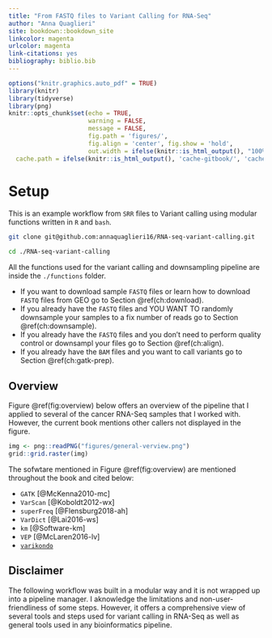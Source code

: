 ```yaml
---
title: "From FASTQ files to Variant Calling for RNA-Seq"
author: "Anna Quaglieri"
site: bookdown::bookdown_site
linkcolor: magenta
urlcolor: magenta
link-citations: yes
bibliography: biblio.bib
---
```


```r
options("knitr.graphics.auto_pdf" = TRUE)
library(knitr)
library(tidyverse)
library(png)
knitr::opts_chunk$set(echo = TRUE,
                      warning = FALSE,
                      message = FALSE,
                      fig.path = 'figures/', 
                      fig.align = 'center', fig.show = 'hold',
                      out.width = ifelse(knitr::is_html_output(), "100%", "\\textwidth"),
  cache.path = ifelse(knitr::is_html_output(), 'cache-gitbook/', 'cache-pdfbook/'))
```

# Setup {#ch:setup}

This is an example workflow from `SRR` files to Variant calling using modular functions written in `R` and `bash`.

```bash
git clone git@github.com:annaquaglieri16/RNA-seq-variant-calling.git

cd ./RNA-seq-variant-calling
```

All the functions used for the variant calling and downsampling pipeline are inside the `./functions` folder. 

* If you want to download sample `FASTQ` files or learn how to download `FASTQ` files from GEO go to Section \@ref(ch:download).
* If you already have the `FASTQ` files and YOU WANT TO randomly downsample your samples to a fix number of reads go to Section \@ref(ch:downsample).
* If you already have the `FASTQ` files and you don't need to perform quality control or downsampl your files go to Section \@ref(ch:align).
* If you already have the `BAM` files and you want to call variants go to Section \@ref(ch:gatk-prep).

## Overview

Figure \@ref(fig:overview) below offers an overview of the pipeline that I applied to several of the cancer RNA-Seq samples that I worked with. However, the current book mentions other callers not displayed in the figure. 

```r
img <- png::readPNG("figures/general-verview.png")
grid::grid.raster(img)
```

The sofwtare mentioned in Figure \@ref(fig:overview) are mentioned throughout the book and cited below:

* `GATK` [@McKenna2010-mc]
* `VarScan` [@Koboldt2012-wx]
* `superFreq` [@Flensburg2018-ah]
* `VarDict` [@Lai2016-ws]
* `km` [@Software-km]
* `VEP` [@McLaren2016-lv]
* [`varikondo`](https://annaquaglieri16.github.io/varikondo/index.html) 


## Disclaimer

The following workflow was built in a modular way and it is not wrapped up into a pipeline manager. I aknowledge the limitations and non-user-friendliness of some steps. However, it offers a comprehensive view of several tools and steps used for variant calling in RNA-Seq as well as general tools used in any bioinformatics pipeline.    








